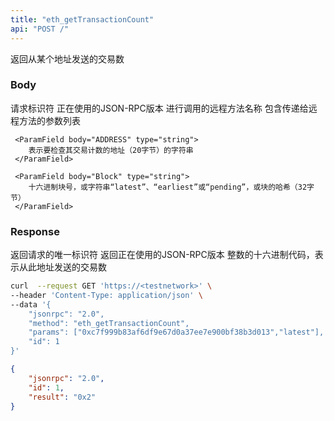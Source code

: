 ```yaml
---
title: "eth_getTransactionCount"
api: "POST /"
---
```


返回从某个地址发送的交易数

### Body

<ParamField body="id" type="number" placeholder="1">
  请求标识符
</ParamField>

<ParamField body="jsonrpc" type="string" placeholder="2.0">
  正在使用的JSON-RPC版本
</ParamField>

<ParamField body="method" type="string" placeholder="eth_getTransactionCount">
  进行调用的远程方法名称
</ParamField>

<ParamField body="params" type="array">
  包含传递给远程方法的参数列表
  <Expandable title="params">

     <ParamField body="ADDRESS" type="string">
        表示要检查其交易计数的地址（20字节）的字符串
     </ParamField>

     <ParamField body="Block" type="string">
        十六进制块号，或字符串“latest”、“earliest”或“pending”，或块的哈希（32字节）
     </ParamField>

  </Expandable>


</ParamField>

### Response

<ResponseField name="id" type="number">
  返回请求的唯一标识符
</ResponseField>

<ResponseField name="jsonrpc" type="string">
  返回正在使用的JSON-RPC版本
</ResponseField>

<ResponseField name="TRANSACTION COUNT" type="string">
  整数的十六进制代码，表示从此地址发送的交易数
</ResponseField>

<RequestExample>

```bash Example Request
curl  --request GET 'https://<testnetwork>' \
--header 'Content-Type: application/json' \
--data '{
    "jsonrpc": "2.0",
    "method": "eth_getTransactionCount",
    "params": ["0xc7f999b83af6df9e67d0a37ee7e900bf38b3d013","latest"],
    "id": 1
}'
```

</RequestExample>

<ResponseExample>

```json Response
{
    "jsonrpc": "2.0",
    "id": 1,
    "result": "0x2"
}
```

</ResponseExample>